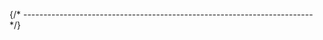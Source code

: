 


{/* ------------------------------------------------------------------------ */}

<ManualInstallQuickTest
  appName="GNU realpath"
  appLcName="realpath"
  programName="grealpath"
  branding="realpath (GNU coreutils) "
/>
